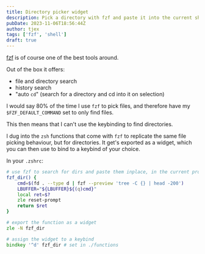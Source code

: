 ```yaml
---
title: Directory picker widget
description: Pick a directory with fzf and paste it into the current shell prompt.
pubDate: 2023-11-06T18:56:44Z 
author: tjex
tags: ['fzf', 'shell']
draft: true
---
```


[fzf](https://github.com/junegunn/fzf) is of course one of the best tools around. 

Out of the box it offers:

- file and directory search
- history search
- "auto `cd`" (search for a directory and cd into it on selection)

I would say 80% of the time I use `fzf` to pick files, and therefore have my 
`$FZF_DEFAULT_COMMAND` set to only find files.

This then means that I can't use the keybinding to find directories.

I dug into the `zsh` functions that come with `fzf` to replicate the same file picking 
behaviour, but for directories. It get's exported as a widget, which you can then 
use to bind to a keybind of your choice.

In your `.zshrc`:

```zsh
# use fzf to search for dirs and paste them inplace, in the current prompt
fzf_dir() {
    cmd=$(fd . --type d | fzf --preview 'tree -C {} | head -200')
    LBUFFER="${LBUFFER}${(q)cmd}"
    local ret=$?
    zle reset-prompt
    return $ret
}

# export the function as a widget
zle -N fzf_dir

# assign the widget to a keybind
bindkey '^d' fzf_dir # set in ./functions
```

